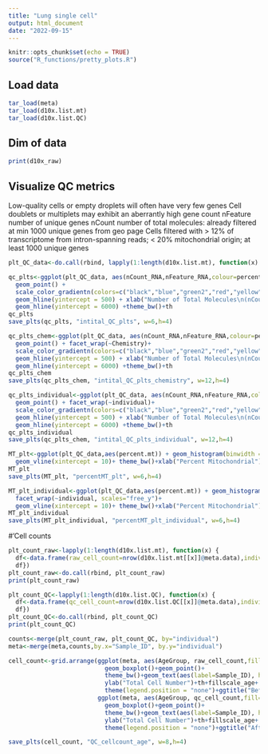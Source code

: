 ```yaml
---
title: "Lung single cell"
output: html_document
date: "2022-09-15"
---
```


```r
knitr::opts_chunk$set(echo = TRUE)
source("R_functions/pretty_plots.R")
```


## Load data
```r
tar_load(meta)
tar_load(d10x.list.mt)
tar_load(d10x.list.QC)
```


## Dim of data
```r
print(d10x_raw)
```





##   Visualize QC metrics
Low-quality cells or empty droplets will often have very few genes
Cell doublets or multiplets may exhibit an aberrantly high gene count
nFeature number of unique genes
nCount number of total molecules: already filtered at min 1000 unique genes
from geo page
Cells filtered with > 12% of transcriptome from intron-spanning reads; < 20% mitochondrial origin; at least 1000 unique genes

```r
plt_QC_data<-do.call(rbind, lapply(1:length(d10x.list.mt), function(x) d10x.list.mt[[x]]@meta.data))

qc_plts<-ggplot(plt_QC_data, aes(nCount_RNA,nFeature_RNA,colour=percent.mt)) + 
  geom_point() + 
  scale_color_gradientn(colors=c("black","blue","green2","red","yellow"),name="Percent\nMitochondrial") +
  geom_hline(yintercept = 500) + xlab("Number of Total Molecules\n(nCount) ")+ylab("Number of Unique Genes\n(nFeature)")+
  geom_hline(yintercept = 6000) +theme_bw()+th
qc_plts
save_plts(qc_plts, "intital_QC_plts", w=6,h=4)

qc_plts_chem<-ggplot(plt_QC_data, aes(nCount_RNA,nFeature_RNA,colour=percent.mt)) + 
  geom_point() + facet_wrap(~Chemistry)+
  scale_color_gradientn(colors=c("black","blue","green2","red","yellow"),name="Percent\nMitochondrial") +
  geom_hline(yintercept = 500) + xlab("Number of Total Molecules\n(nCount) ")+ylab("Number of Unique Genes\n(nFeature)")+
  geom_hline(yintercept = 6000) +theme_bw()+th
qc_plts_chem
save_plts(qc_plts_chem, "intital_QC_plts_chemistry", w=12,h=4)

qc_plts_individual<-ggplot(plt_QC_data, aes(nCount_RNA,nFeature_RNA,colour=percent.mt)) + 
  geom_point() + facet_wrap(~individual)+
  scale_color_gradientn(colors=c("black","blue","green2","red","yellow"),name="Percent\nMitochondrial") +
  geom_hline(yintercept = 500) + xlab("Number of Total Molecules\n(nCount) ")+ylab("Number of Unique Genes\n(nFeature)")+
  geom_hline(yintercept = 6000) +theme_bw()+th
qc_plts_individual
save_plts(qc_plts_chem, "intital_QC_plts_individual", w=12,h=4)

MT_plt<-ggplot(plt_QC_data,aes(percent.mt)) + geom_histogram(binwidth = 0.5) +
  geom_vline(xintercept = 10)+ theme_bw()+xlab("Percent Mitochondrial")+th
MT_plt
save_plts(MT_plt, "percentMT_plt", w=6,h=4)

MT_plt_individual<-ggplot(plt_QC_data,aes(percent.mt)) + geom_histogram(binwidth = 0.5) +
  facet_wrap(~individual, scales="free_y")+
  geom_vline(xintercept = 10)+ theme_bw()+xlab("Percent Mitochondrial")+th
MT_plt_individual
save_plts(MT_plt_individual, "percentMT_plt_individual", w=6,h=4)
```

#'Cell counts
```r
plt_count_raw<-lapply(1:length(d10x.list.mt), function(x) {
  df<-data.frame(raw_cell_count=nrow(d10x.list.mt[[x]]@meta.data),individual=unique(d10x.list.mt[[x]]@meta.data$individual))
  df})
plt_count_raw<-do.call(rbind, plt_count_raw)
print(plt_count_raw)

plt_count_QC<-lapply(1:length(d10x.list.QC), function(x) {
  df<-data.frame(qc_cell_count=nrow(d10x.list.QC[[x]]@meta.data),individual=unique(d10x.list.QC[[x]]@meta.data$individual))
  df})
plt_count_QC<-do.call(rbind, plt_count_QC)
print(plt_count_QC)

counts<-merge(plt_count_raw, plt_count_QC, by="individual")
meta<-merge(meta,counts,by.x="Sample_ID", by.y="individual")

cell_count<-grid.arrange(ggplot(meta, aes(AgeGroup, raw_cell_count,fill=AgeGroup))+
                           geom_boxplot()+geom_point()+
                           theme_bw()+geom_text(aes(label=Sample_ID), hjust=-0.25, size=3)+xlab("Age Group")+
                           ylab("Total Cell Number")+th+fillscale_age+
                           theme(legend.position = "none")+ggtitle("Before Quality Control"),
                         ggplot(meta, aes(AgeGroup, qc_cell_count,fill=AgeGroup))+
                           geom_boxplot()+geom_point()+
                           theme_bw()+geom_text(aes(label=Sample_ID), hjust=-0.25, size=3)+xlab("Age Group")+
                           ylab("Total Cell Number")+th+fillscale_age+
                           theme(legend.position = "none")+ggtitle("After Quality Control"), ncol=2)

save_plts(cell_count, "QC_cellcount_age", w=8,h=4)
```

